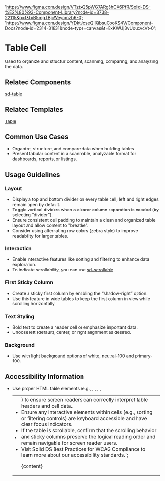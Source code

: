 

  'https://www.figma.com/design/VTztxQ5pWG7ARg8hCX6PfR/Solid-DS-%E2%80%93-Component-Library?node-id=3738-22115&p=f&t=B5mgTBjcWeycmzb6-0';
  'https://www.figma.com/design/YDktJcseQIIQbsuCpoKS4V/Component-Docs?node-id=2314-31831&node-type=canvas&t=ExKWUj3vUoucvcVt-0';

# Table Cell

Used to organize and structur content, scanning, comparing, and analyzing the data.

<DefaultStory />

<DocumentationLinks storybookLink="${storybookLink}" figmaLibrary="${figmaLibrary}" figmaDocs="${figmaDocs}" />

## Related Components

[sd-table](/?path=/docs/styles-sd-table--docs)

## Related Templates

[Table](/?path=/docs/templates-table--docs)

## Common Use Cases

- Organize, structure, and compare data when building tables.
- Present tabular content in a scannable, analyzable format for dashboards, reports, or listings.

## Usage Guidelines

### Layout

- Display a top and bottom divider on every table cell; left and right edges remain open by default.
- Toggle vertical dividers when a clearer column separation is needed (by selecting “divider”).
- Ensure consistent cell padding to maintain a clean and organized table layout and allow content to "breathe".
- Consider using alternating row colors (zebra style) to improve readability for larger tables.

### Interaction

- Enable interactive features like sorting and filtering to enhance data exploration.
- To indicate scrollability, you can use [sd-scrollable](/?path=/docs/components-sd-scrollable--docs).

### First Sticky Column

- Create a sticky first column by enabling the “shadow-right” option.
- Use this feature in wide tables to keep the first column in view while scrolling horizontally.

### Text Styling

- Bold text to create a header cell or emphasize important data.
- Choose left (default), center, or right alignment as desired.

### Background

- Use with light background options of white, neutral-100 and primary-100.

## Accessibility Information

- Use proper HTML table elements (e.g., <table>, <thead>, <tbody>, <tr>, <th>, <td>) to ensure screen readers can correctly interpret table headers and cell data..
- Ensure any interactive elements within cells (e.g., sorting or filtering controls) are keyboard accessible and have clear focus indicators.
- If the table is scrollable, confirm that the scrolling behavior and sticky columns preserve the logical reading order and remain navigable for screen reader users.
- Visit <sd-link href="https://www.figma.com/design/YDktJcseQIIQbsuCpoKS4V/Component-Docs?node-id=10708-5011&t=Z1FxSGWkmXG5r5sw-4" target="_blank">Solid DS Best Practices for WCAG Compliance</sd-link> to learn more about our accessibility standards.`;

<Meta title="Styles/sd-table-cell/Overview" />

<OverviewFormatter story={TableCellStories.Default}>{content}</OverviewFormatter>
